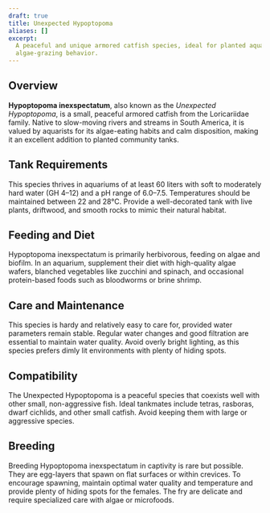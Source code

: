```yaml
---
draft: true
title: Unexpected Hypoptopoma
aliases: []
excerpt:
  A peaceful and unique armored catfish species, ideal for planted aquariums due to its calm temperament and
  algae-grazing behavior.
---
```


## Overview

**Hypoptopoma inexspectatum**, also known as the _Unexpected Hypoptopoma_, is a small, peaceful armored catfish from the
Loricariidae family. Native to slow-moving rivers and streams in South America, it is valued by aquarists for its
algae-eating habits and calm disposition, making it an excellent addition to planted community tanks.

## Tank Requirements

This species thrives in aquariums of at least 60 liters with soft to moderately hard water (GH 4–12) and a pH range of
6.0–7.5. Temperatures should be maintained between 22 and 28°C. Provide a well-decorated tank with live plants,
driftwood, and smooth rocks to mimic their natural habitat.

## Feeding and Diet

Hypoptopoma inexspectatum is primarily herbivorous, feeding on algae and biofilm. In an aquarium, supplement their diet
with high-quality algae wafers, blanched vegetables like zucchini and spinach, and occasional protein-based foods such
as bloodworms or brine shrimp.

## Care and Maintenance

This species is hardy and relatively easy to care for, provided water parameters remain stable. Regular water changes
and good filtration are essential to maintain water quality. Avoid overly bright lighting, as this species prefers dimly
lit environments with plenty of hiding spots.

## Compatibility

The Unexpected Hypoptopoma is a peaceful species that coexists well with other small, non-aggressive fish. Ideal
tankmates include tetras, rasboras, dwarf cichlids, and other small catfish. Avoid keeping them with large or aggressive
species.

## Breeding

Breeding Hypoptopoma inexspectatum in captivity is rare but possible. They are egg-layers that spawn on flat surfaces or
within crevices. To encourage spawning, maintain optimal water quality and temperature and provide plenty of hiding
spots for the females. The fry are delicate and require specialized care with algae or microfoods.
